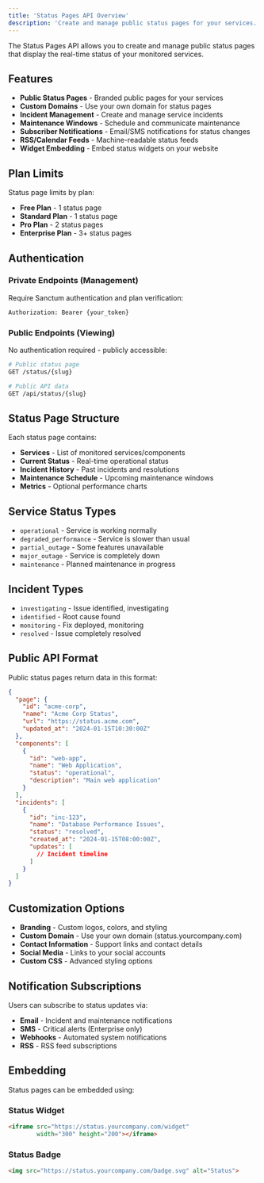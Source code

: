 ```yaml
---
title: 'Status Pages API Overview'  
description: 'Create and manage public status pages for your services.'
---
```


The Status Pages API allows you to create and manage public status pages that display the real-time status of your monitored services.

## Features

- **Public Status Pages** - Branded public pages for your services
- **Custom Domains** - Use your own domain for status pages
- **Incident Management** - Create and manage service incidents
- **Maintenance Windows** - Schedule and communicate maintenance
- **Subscriber Notifications** - Email/SMS notifications for status changes
- **RSS/Calendar Feeds** - Machine-readable status feeds
- **Widget Embedding** - Embed status widgets on your website

## Plan Limits

Status page limits by plan:

- **Free Plan** - 1 status page
- **Standard Plan** - 1 status page  
- **Pro Plan** - 2 status pages
- **Enterprise Plan** - 3+ status pages

## Authentication

### Private Endpoints (Management)
Require Sanctum authentication and plan verification:

```bash
Authorization: Bearer {your_token}
```

### Public Endpoints (Viewing)
No authentication required - publicly accessible:

```bash
# Public status page
GET /status/{slug}

# Public API data
GET /api/status/{slug}
```

## Status Page Structure

Each status page contains:

- **Services** - List of monitored services/components
- **Current Status** - Real-time operational status
- **Incident History** - Past incidents and resolutions
- **Maintenance Schedule** - Upcoming maintenance windows
- **Metrics** - Optional performance charts

## Service Status Types

- `operational` - Service is working normally
- `degraded_performance` - Service is slower than usual
- `partial_outage` - Some features unavailable
- `major_outage` - Service is completely down
- `maintenance` - Planned maintenance in progress

## Incident Types

- `investigating` - Issue identified, investigating
- `identified` - Root cause found
- `monitoring` - Fix deployed, monitoring
- `resolved` - Issue completely resolved

## Public API Format

Public status pages return data in this format:

```json
{
  "page": {
    "id": "acme-corp",
    "name": "Acme Corp Status",
    "url": "https://status.acme.com",
    "updated_at": "2024-01-15T10:30:00Z"
  },
  "components": [
    {
      "id": "web-app",
      "name": "Web Application", 
      "status": "operational",
      "description": "Main web application"
    }
  ],
  "incidents": [
    {
      "id": "inc-123",
      "name": "Database Performance Issues",
      "status": "resolved",
      "created_at": "2024-01-15T08:00:00Z",
      "updates": [
        // Incident timeline
      ]
    }
  ]
}
```

## Customization Options

- **Branding** - Custom logos, colors, and styling
- **Custom Domain** - Use your own domain (status.yourcompany.com)
- **Contact Information** - Support links and contact details
- **Social Media** - Links to your social accounts
- **Custom CSS** - Advanced styling options

## Notification Subscriptions

Users can subscribe to status updates via:
- **Email** - Incident and maintenance notifications
- **SMS** - Critical alerts (Enterprise only)
- **Webhooks** - Automated system notifications
- **RSS** - RSS feed subscriptions

## Embedding

Status pages can be embedded using:

### Status Widget
```html
<iframe src="https://status.yourcompany.com/widget" 
        width="300" height="200"></iframe>
```

### Status Badge
```html
<img src="https://status.yourcompany.com/badge.svg" alt="Status">
```


